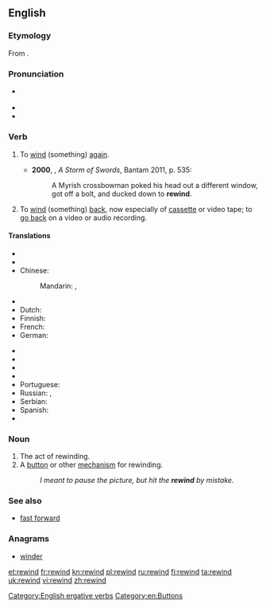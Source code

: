 ==English==

===Etymology===
From {{prefix|re|wind}}.

===Pronunciation===
*{{a|UK}} {{IPA|/riːˈwʌɪnd/}}
* {{hyphenation|re|wind}}
* {{rhymes|aɪnd}}

===Verb===
{{en-verb|rewinds|rewinding|rewound}}

# {{transitive|intransitive}} To [[wind]] (something) [[again]].
#*'''2000''', {{w|George RR Martin}}, ''A Storm of Swords'', Bantam 2011, p. 535:
#*:A Myrish crossbowman poked his head out a different window, got off a bolt, and ducked down to '''rewind'''.
# {{transitive|intransitive}} To [[wind]] (something) [[back]], now especially of [[cassette]] or video tape; to [[go back]] on a video or audio recording. 

====Translations====
{{trans-top|to wind again}}
* {{trreq|ar}}
* {{trreq|hy}}
* Chinese:
*: Mandarin: {{t|cmn|重繞|sc=Hani}},  {{t|cmn|重绕|tr=chóngrào|sc=Hani}}
* {{trreq|cs}}
* Dutch: {{t|nl|weer oprollen}}
* Finnish: {{t|fi|kelata uudelleen}}
* French: {{t+|fr|rembobiner}}
* German: {{t|de|zurückspulen}}
{{trans-mid}}
* {{trreq|hi}}
* {{trreq|it}}
* {{trreq|ja}}
* {{trreq|ko}}
* Portuguese: {{t-|pt|rebobinar}}
* Russian: {{t|ru|перематывать|tr=peremátyvat'}} {{impf}},  {{t|ru|перемотать|tr=peremotát'}} {{pf.}}
* Serbian: {{t|sr|premotati|sc=Cyrl}}
* Spanish: {{t-|es|rebobinar}}
* {{trreq|vi}}
{{trans-bottom}}

{{trans-top|wind back}}
{{trans-mid}}
{{trans-bottom}}

===Noun===
{{en-noun}}

# The act of rewinding.
# A [[button]] or other [[mechanism]] for rewinding.
#: ''I meant to pause the picture, but hit the '''rewind''' by mistake.''

===See also===
* [[fast forward]]

===Anagrams===
* [[winder#English|winder]]

[[Category:English ergative verbs]]
[[Category:en:Buttons]]

[[et:rewind]]
[[fr:rewind]]
[[kn:rewind]]
[[pl:rewind]]
[[ru:rewind]]
[[fi:rewind]]
[[ta:rewind]]
[[uk:rewind]]
[[vi:rewind]]
[[zh:rewind]]